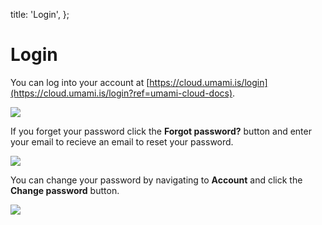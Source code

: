   title: 'Login',
};

# Login

You can log into your account at [https://cloud.umami.is/login](https://cloud.umami.is/login?ref=umami-cloud-docs).

<img src="/images/cloud/login-form.png" />

If you forget your password click the **Forgot password?** button and enter your email to recieve an email to reset your password.

<img src="/images/cloud/login-forgot-password.png" />

You can change your password by navigating to **Account** and click the **Change password** button.

<img src="/images/cloud/login-change-password.png" />

